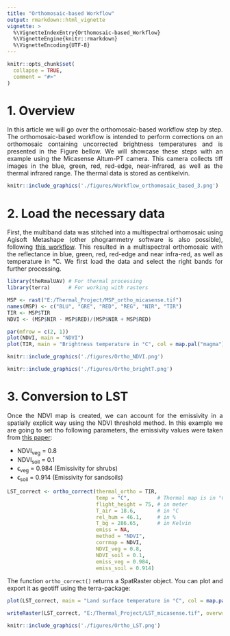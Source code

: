 ```yaml
---
title: "Orthomosaic-based Workflow"
output: rmarkdown::html_vignette
vignette: >
  %\VignetteIndexEntry{Orthomosaic-based_Workflow}
  %\VignetteEngine{knitr::rmarkdown}
  %\VignetteEncoding{UTF-8}
---
```


<style>
body {
text-align: justify}
</style>


```r
knitr::opts_chunk$set(
  collapse = TRUE,
  comment = "#>"
)
```


# 1. Overview

In this article we will go over the orthomosaic-based workflow step by step. The orthomosaic-based workflow is intended to perform corrections on an orthomosaic containing uncorrected brightness temperatures and is presented in the Figure bellow. We will showcase these steps with an example using the Micasense Altum-PT camera. This camera collects tiff images in the blue, green, red, red-edge, near-infrared, as well as the thermal infrared range. The thermal data is stored as centikelvin. 

```r
knitr::include_graphics('./figures/Workflow_orthomosaic_based_3.png')
```
# 2. Load the necessary data

First, the multiband data was stitched into a multispectral orthomosaic using Agisoft Metashape (other phogrammetry software is also possible), following [this workflow](https://agisoft.freshdesk.com/support/solutions/articles/31000148381-micasense-altum-processing-workflow-including-reflectance-calibration-in-agisoft-metashape-professi). This resulted in a multispectral orthomosaic with the reflectance in blue, green, red, red-edge and near infra-red, as well as temperature in °C. We first load the data and select the right bands for further processing.

```r
library(theRmalUAV) # For thermal processing
library(terra)      # For working with rasters

MSP <- rast("E:/Thermal_Project/MSP_ortho_micasense.tif")
names(MSP) <- c("BLU", "GRE", "RED", "REG", "NIR", "TIR")
TIR <- MSP$TIR
NDVI <- (MSP$NIR - MSP$RED)/(MSP$NIR + MSP$RED)

par(mfrow = c(2, 1))
plot(NDVI, main = "NDVI")
plot(TIR, main = "Brightness temperature in °C", col = map.pal("magma"))
```
```r
knitr::include_graphics('./figures/Ortho_NDVI.png')
```

```r
knitr::include_graphics('./figures/Ortho_brightT.png')
```

# 3. Conversion to LST 

Once the NDVI map is created, we can account for the emissivity in a spatially explicit way using the NDVI threshold method. In this example we are going to set tho following parameters, the emissivity values were taken from [this paper](https://doi.org/10.1016/S0034-4257(96)00123-X): 

  - NDVI<sub>veg</sub> = 0.8
  - NDVI<sub>soil</sub> = 0.1
  - ϵ<sub>veg</sub> = 0.984 (Emissivity for shrubs)
  - ϵ<sub>soil</sub> = 0.914 (Emissivity for sandsoils)

```r
LST_correct <- ortho_correct(thermal_ortho = TIR,
                             temp = "C",         # Thermal map is in °C
                             flight_height = 75, # in meter
                             T_air = 18.6,       # in °C
                             rel_hum = 46.1,     # in %
                             T_bg = 286.65,      # in Kelvin
                             emiss = NA,
                             method = "NDVI",
                             corrmap = NDVI,
                             NDVI_veg = 0.8,
                             NDVI_soil = 0.1,
                             emiss_veg = 0.984,
                             emiss_soil = 0.914)
```

The function `ortho_correct()` returns a SpatRaster object. You can plot and export it as geotiff using the terra-package:

```r
plot(LST_correct, main = "Land surface temperature in °C", col = map.pal("magma"))

writeRaster(LST_correct, "E:/Thermal_Project/LST_micasense.tif", overwrite = TRUE)
```

```r
knitr::include_graphics('./figures/Ortho_LST.png')
```

